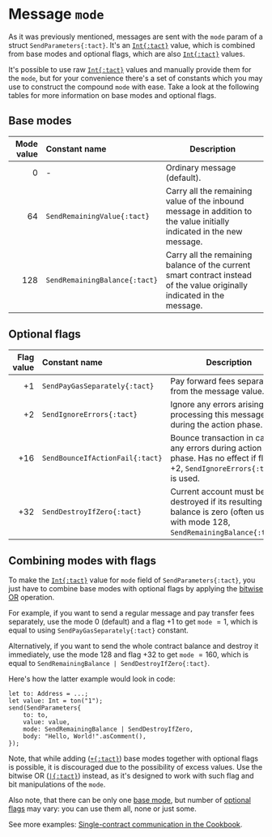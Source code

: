 
# Message `mode`

As it was previously mentioned, messages are sent with the `mode` param of a struct `SendParameters{:tact}`. It's an [`Int{:tact}`][int] value, which is combined from base modes and optional flags, which are also [`Int{:tact}`][int] values.

It's possible to use raw [`Int{:tact}`][int] values and manually provide them for the `mode`, but for your convenience there's a set of constants which you may use to construct the compound `mode` with ease. Take a look at the following tables for more information on base modes and optional flags.

## Base modes

Mode value | Constant name                 | Description
---------: | :---------------------------- | -----------
$0$        | -                             | Ordinary message (default).
$64$       | `SendRemainingValue{:tact}`   | Carry all the remaining value of the inbound message in addition to the value initially indicated in the new message.
$128$      | `SendRemainingBalance{:tact}` | Carry all the remaining balance of the current smart contract instead of the value originally indicated in the message.

## Optional flags

Flag value | Constant name                   | Description
---------: | :------------------------------ | -----------
$+1$       | `SendPayGasSeparately{:tact}`   | Pay forward fees separately from the message value.
$+2$       | `SendIgnoreErrors{:tact}`       | Ignore any errors arising while processing this message during the action phase.
$+16$      | `SendBounceIfActionFail{:tact}` | Bounce transaction in case of any errors during action phase. Has no effect if flag $+2$, `SendIgnoreErrors{:tact}` is used.
$+32$      | `SendDestroyIfZero{:tact}`      | Current account must be destroyed if its resulting balance is zero (often used with mode $128$, `SendRemainingBalance{:tact}`).

## Combining modes with flags

To make the [`Int{:tact}`][int] value for `mode` field of `SendParameters{:tact}`, you just have to combine base modes with optional flags by applying the [bitwise OR](/book/operators#binary-bitwise-or) operation.

For example, if you want to send a regular message and pay transfer fees separately, use the mode $0$ (default) and a flag $+1$ to get `mode` $= 1$, which is equal to using `SendPayGasSeparately{:tact}` constant.

Alternatively, if you want to send the whole contract balance and destroy it immediately, use the mode $128$ and flag $+32$ to get `mode` $= 160$, which is equal to `SendRemainingBalance | SendDestroyIfZero{:tact}`.

Here's how the latter example would look in code:

```tact
let to: Address = ...;
let value: Int = ton("1");
send(SendParameters{
    to: to,
    value: value,
    mode: SendRemainingBalance | SendDestroyIfZero,
    body: "Hello, World!".asComment(),
});
```

<Callout type="warning" emoji="⚠️">

  Note, that while adding ([`+{:tact}`](/book/operators#binary-add)) base modes together with optional flags is possible, it is discouraged due to the possibility of excess values. Use the bitwise OR ([`|{:tact}`](/book/operators#binary-bitwise-or)) instead, as it's designed to work with such flag and bit manipulations of the `mode`.

</Callout>

<Callout>

  Also note, that there can be only one [base mode](#base-modes), but number of [optional flags](#optional-flags) may vary: you can use them all, none or just some.

  See more examples: [Single-contract communication in the Cookbook](/cookbook/single-communication).

</Callout>

[int]: /book/integers
